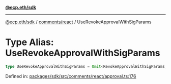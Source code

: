 [**@ecp.eth/sdk**](../../../index.mdx)

***

[@ecp.eth/sdk](/sdk-reference/index.mdx) / [comments/react](/sdk-reference/comments/react/index.mdx) / UseRevokeApprovalWithSigParams

# Type Alias: UseRevokeApprovalWithSigParams

```ts
type UseRevokeApprovalWithSigParams = Omit<RevokeApprovalWithSigParams, "writeContract">;
```

Defined in: [packages/sdk/src/comments/react/approval.ts:176](https://github.com/ecp-eth/comments-monorepo/blob/main/packages/sdk/src/comments/react/approval.ts#L176)
